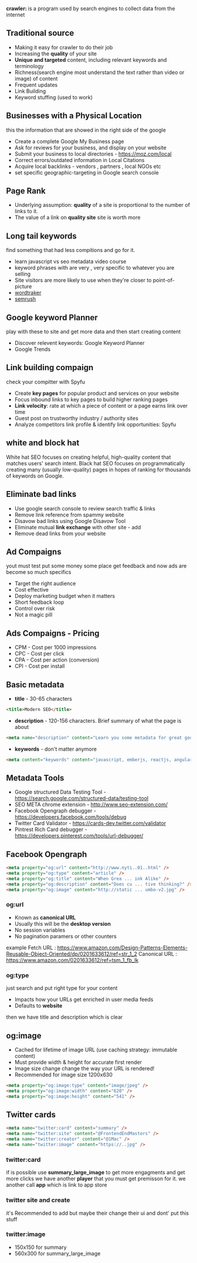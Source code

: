 <b>crawler: </b> is a program used by search engines to collect data from the internet

## Traditional source

- Making it easy for crawler to do their job
- Increasing the <b>quality</b> of your site
- <b>Unique and targeted</b> content, including relevant keywords and terminology
- Richness(search engine most understand the text rather than video or image) of content
- Frequent updates
- Link Building
- Keyword stuffing (used to work)

## Businesses with a Physical Location

this the information that are showed in the right side of the google

- Create a complete Google My Business page
- Ask for reviews for your business, and display on your website
- Submit your business to local directories - https://moz.com/local
- Correct errors/outdated information in Local Citations
- Acquire local backlinks - vendors , partners , local NGOs etc
- set specific geographic-targeting in Google search console

## Page Rank

- Underlying assumption: <b>quality</b> of a site is proportional to the
  number of links to it.
- The value of a link on <b>quality site</b> site is worth more

## Long tail keywords

find something that had less compitions and go for it.

- learn javascript vs seo metadata video course
- keyword phrases with are very , very specific to whatever you are selling
- Site visitors are more likely to use when they're closer to point-of-picture
- [wordtraker](https://app.wordtracker.com/)
- [semrush](https://www.semrush.com/)

## Google keyword Planner

play with these to site and get more data and then
start creating content

- Discover relevent keywords: Google Keyword Planner
- Google Trends

## Link building compaign

check your compitter with Spyfu

- Create <b>key pages</b> for popular product and services on your website
- Focus inbound links to key pages to build higher ranking pages
- <b>Link velocity</b>: rate at which a piece of content or a page earns link
  over time
- Guest post on trustworthy industry / authority sites
- Analyze competitors link profile & identify link opportunities: Spyfu

## white and block hat

White hat SEO focuses on creating helpful, high-quality content that matches users' search intent. Black hat SEO focuses on programmatically creating many (usually low-quality) pages in hopes of ranking for thousands of keywords on Google.

## Eliminate bad links

- Use google search console to review search traffic & links
- Remove link reference from spammy website
- Disavow bad links using Google Disavow Tool
- Eliminate mutual <b>link exchange</b> with other site - add <link rel="nofollow"/>
- Remove dead links from your website

## Ad Compaigns

yout must test put some money some place get feedback and now ads are become so much specifics

- Target the right audience
- Cost effective
- Deploy marketing budget when it matters
- Short feedback loop
- Control over risk
- Not a magic pill

## Ads Compaigns - Pricing

- CPM - Cost per 1000 impressions
- CPC - Cost per click
- CPA - Cost per action (conversion)
- CPI - Cost per install

## Basic metadata

- <b>title</b> - 30-65 characters

```html
<title>Modern SEO</title>
```

- <b>description</b> - 120-156 characters. Brief summary of what the page is about

```html
<meta name="description" content="Learn you some metadata for great good!" />
```

- <b>keywords</b> - don't matter anymore

```html
<meta content="keywords" content="javascript, emberjs, reactjs, angularjs" />
```

## Metadata Tools

- Google structured Data Testing Tool - https://search.google.com/structured-data/testing-tool
- SEO META chrome extension - http://www.seo-extension.com/
- Facebook Opengraph debugger - https://developers.facebook.com/tools/debug
- Twitter Card Validator - https://cards-dev.twitter.com/validator
- Pintrest Rich Card debugger - https://developers.pinterest.com/tools/url-debugger/

## Facebook Opengraph

```html
<meta property="og:url" content="http://www.nyti..01..html" />
<meta property="og:type" content="article" />
<meta property="og:title" content="When Grea ... ink Alike" />
<meta property="og:description" content="Does cu ... tive thinking?" />
<meta property="og:image" content="http://static ... umbo-v2.jpg" />
```

### og:url

- Known as <b>canonical URL</b>
- Usually this will be the <b>desktop version</b>
- No session variables
- No pagination paramers or other counters

example
Fetch URL : https://www.amazon.com/Design-Patterns-Elements-Reusable-Object-Oriented/dp/0201633612/ref=str_1_2
Canonical URL : https://www.amazon.com/0201633612/ref=tsm_1_fb_lk

### og:type

just search and put right type for your content

- Impacts how your URLs get enriched in user media feeds
- Defaults to <b>website</b>

then we have title and description which is clear

## og:image

- Cached for lifetime of image URL (use caching strategy: immutable content)
- Must provide width & height for accurate first render
- Image size change change the way your URL is rendered!
- Recommended for image size 1200x630

```html
<meta property="og:image:type" content="image/jpeg" />
<meta property="og:image:width" content="620" />
<meta property="og:image:height" content="541" />
```

## Twitter cards

```html
<meta name="twitter:card" content="summary" />
<meta name="twitter:site" content="@FrontendEndMasters" />
<meta name="twitter:creator" content="@1Mac" />
<meta name="twitter:image" content="https://..jpg" />
```
### twitter:card
if is possible use <b>summary_large_image</b> to get more engagments and get more clicks
we have another <b>player</b> that you must get premisson for it.
we another call <b>app</b> which is link to app store

### twitter site and create
it's Recommended to add but maybe their change their ui and dont' put this stuff

### twitter:image
- 150x150 for summary
- 560x300 for summary_large_image
